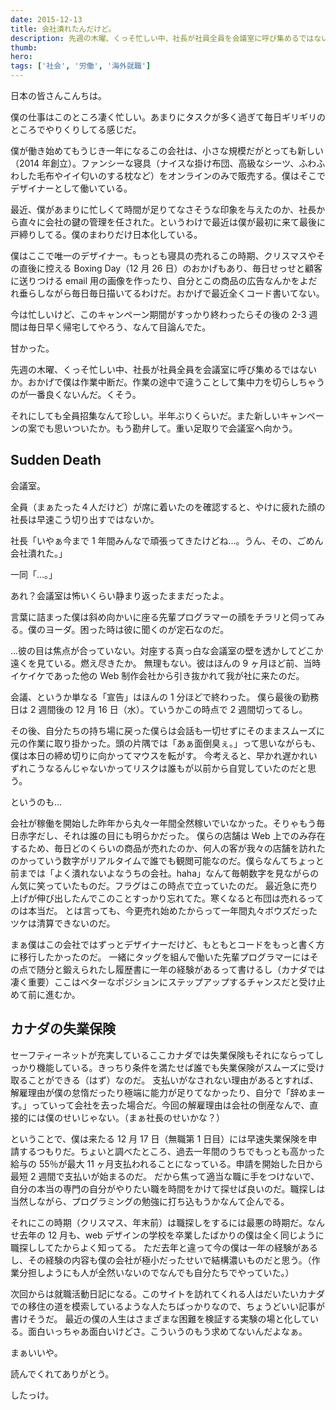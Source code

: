 ```yaml
---
date: 2015-12-13
title: 会社潰れたんだけど。
description: 先週の木曜、くっそ忙しい中、社長が社員全員を会議室に呼び集めるではないか。おかげで僕は作業中断だ。作業の途中で違うことして集中力を切らしちゃうのが一番良くないんだ。くそう。
thumb:
hero:
tags: ['社会', '労働', '海外就職']
---
```


日本の皆さんこんちは。

僕の仕事はこのところ凄く忙しい。あまりにタスクが多く過ぎて毎日ギリギリのところでやりくりしてる感じだ。

僕が働き始めてもうじき一年になるこの会社は、小さな規模だがとっても新しい（2014 年創立）。ファンシーな寝具（ナイスな掛け布団、高級なシーツ、ふわふわした毛布やイイ匂いのする枕など）をオンラインのみで販売する。僕はそこでデザイナーとして働いている。

最近、僕があまりに忙しくて時間が足りてなさそうな印象を与えたのか、社長から直々に会社の鍵の管理を任された。というわけで最近は僕が最初に来て最後に戸締りしてる。僕のまわりだけ日本化している。

僕はここで唯一のデザイナー。もっとも寝具の売れるこの時期、クリスマスやその直後に控える Boxing Day（12 月 26 日）のおかげもあり、毎日せっせと顧客に送りつける email 用の画像を作ったり、自分とこの商品の広告なんかをよだれ垂らしながら毎日毎日描いてるわけだ。おかげで最近全くコード書いてない。

今は忙しいけど、このキャンペーン期間がすっかり終わったらその後の 2-3 週間は毎日早く帰宅してやろう、なんて目論んでた。

甘かった。

先週の木曜、くっそ忙しい中、社長が社員全員を会議室に呼び集めるではないか。おかげで僕は作業中断だ。作業の途中で違うことして集中力を切らしちゃうのが一番良くないんだ。くそう。

それにしても全員招集なんて珍しい。半年ぶりくらいだ。また新しいキャンペーンの案でも思いついたか。もう勘弁して。重い足取りで会議室へ向かう。

## Sudden Death

会議室。

全員（まぁたった４人だけど）が席に着いたのを確認すると、やけに疲れた顔の社長は早速こう切り出すではないか。

社長「いやぁ今まで 1 年間みんなで頑張ってきたけどね…。うん、その、ごめん会社潰れた。」

一同「…。」

あれ？会議室は怖いくらい静まり返ったままだったよ。

言葉に詰まった僕は斜め向かいに座る先輩プログラマーの顔をチラリと伺ってみる。僕のヨーダ。困った時は彼に聞くのが定石なのだ。

...彼の目は焦点が合っていない。対座する真っ白な会議室の壁を透かしてどこか遠くを見ている。燃え尽きたか。
無理もない。彼はほんの 9 ヶ月ほど前、当時イケイケであった他の Web 制作会社から引き抜かれて我が社に来たのだ。

会議、というか単なる「宣告」はほんの 1 分ほどで終わった。
僕ら最後の勤務日は 2 週間後の 12 月 16 日（水）。ていうかこの時点で 2 週間切ってるし。

その後、自分たちの持ち場に戻った僕らは会話も一切せずにそのままスムーズに元の作業に取り掛かった。頭の片隅では「あぁ面倒臭ぇ。」って思いながらも、僕は本日の締め切りに向かってマウスを転がす。
今考えると、早かれ遅かれいずれこうなるんじゃないかってリスクは誰もが以前から自覚していたのだと思う。

というのも…

会社が稼働を開始した昨年から丸々一年間全然稼いでいなかった。そりゃもう毎日赤字だし、それは誰の目にも明らかだった。
僕らの店舗は Web 上でのみ存在するため、毎日どのくらいの商品が売れたのか、何人の客が我々の店舗を訪れたのかっていう数字がリアルタイムで誰でも観閲可能なのだ。僕らなんてちょっと前までは「よく潰れないよなうちの会社。haha」なんて毎朝数字を見ながらのん気に笑っていたものだ。フラグはこの時点で立っていたのだ。
最近急に売り上げが伸び出したんでこのことすっかり忘れてた。寒くなると布団は売れるってのは本当だ。
とは言っても、今更売れ始めたからって一年間丸々ボウズだったツケは清算できないのだ。

まぁ僕はこの会社ではずっとデザイナーだけど、もともとコードをもっと書く方に移行したかったのだ。
一緒にタッグを組んで働いた先輩プログラマーにはその点で随分と鍛えられたし履歴書に一年の経験があるって書けるし（カナダでは凄く重要）ここはベターなポジションにステップアップするチャンスだと受け止めて前に進むか。

## カナダの失業保険

セーフティーネットが充実しているここカナダでは失業保険もそれにならってしっかり機能している。きっちり条件を満たせば誰でも失業保険がスムーズに受け取ることができる（はず）なのだ。
支払いがなされない理由があるとすれば、解雇理由が僕の怠惰だったり極端に能力が足りてなかったり、自分で「辞めまーす。」っていって会社を去った場合だ。今回の解雇理由は会社の倒産なんで、直接的には僕のせいじゃない。（まぁ社長のせいかな？）

ということで、僕は来たる 12 月 17 日（無職第 1 日目）には早速失業保険を申請するつもりだ。ちょいと調べたところ、過去一年間のうちでもっとも高かった給与の 55％が最大 11 ヶ月支払われることになっている。申請を開始した日から最短 2 週間で支払いが始まるのだ。
だから焦って適当な職に手をつけないで、自分の本当の専門の自分がやりたい職を時間をかけて探せば良いのだ。職探しは当然しながら、プログラミングの勉強に打ち込もうかなんて企んでる。

それにこの時期（クリスマス、年末前）は職探しをするには最悪の時期だ。なんせ去年の 12 月も、web デザインの学校を卒業したばかりの僕は全く同じように職探ししてたからよく知ってる。
ただ去年と違って今の僕は一年の経験があるし、その経験の内容も僕の会社が極小だったせいで結構濃いものだと思う。（作業分担しようにも人が全然いないのでなんでも自分たちでやっていた。）

次回からは就職活動日記になる。このサイトを訪れてくれる人はだいたいカナダでの移住の道を模索しているような人たちばっかりなので、ちょうどいい記事が書けそうだ。
最近の僕の人生はさまざまな困難を検証する実験の場と化している。面白いっちゃあ面白いけどさ。こういうのもう求めてないんだよなぁ。

まぁいいや。

読んでくれてありがとう。

したっけ。
